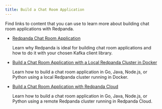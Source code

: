 ```yaml
---
title: Build a Chat Room Application
---
```


<head>
    <meta name="title" content="Build a Chat Room Application | Redpanda Docs"/>
    <meta name="description" content="Find links to content that you can use to learn more about building chat room applications with Redpanda."/>
    <link rel="canonical" href="https://docs.redpanda.com/docs/develop/code-examples/" />
</head>


Find links to content that you can use to learn more about building chat room applications with Redpanda.

- [Redpanda Chat Room Application](../chat-room)

    Learn why Redpanda is ideal for building chat room applications and how to do it with your chosen Kafka client library.

- [Build a Chat Room Application with a Local Redpanda Cluster in Docker](../chat-room-docker)

    Learn how to build a chat room application in Go, Java, Node.js, or Python using a local Redpanda cluster running in Docker.

- [Build a Chat Room Application with Redpanda Cloud](../chat-room-cloud)

    Learn how to build a chat room application in Go, Java, Node.js, or Python using a remote Redpanda cluster running in Redpanda Cloud.

